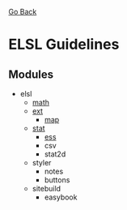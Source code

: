 [https://elsl.mwashcdn.ml/ Go Back]
= ELSL Guidelines =
== Modules ==
* elsl
** [[wiki/math|math]]
** [[wiki/ext|ext]]
*** [[wiki/map|map]]
** [[wiki/stat|stat]]
*** [[wiki/ess|ess]]
*** csv
*** stat2d
** styler
*** notes
*** buttons
** sitebuild
*** easybook
